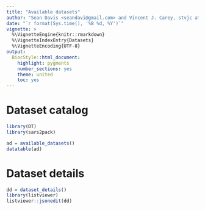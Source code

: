 ```yaml
---
title: "Available datasets"
author: "Sean Davis <seandavi@gmail.com> and Vincent J. Carey, stvjc at channing.harvard.edu"
date: "`r format(Sys.time(), '%B %d, %Y')`"
vignette: >
  %\VignetteEngine{knitr::rmarkdown}
  %\VignetteIndexEntry{Datasets}
  %\VignetteEncoding{UTF-8}
output:
  BiocStyle::html_document:
    highlight: pygments
    number_sections: yes
    theme: united
    toc: yes
---
```


# Dataset catalog

```r
library(DT)
library(sars2pack)
```


```r
ad = available_datasets()
datatable(ad)
```

# Dataset details

```r
dd = dataset_details()
library(listviewer)
listviewer::jsonedit(dd)
```
